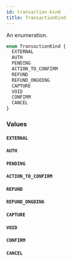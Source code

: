 ```yaml
---
id: transaction-kind
title: TransactionKind
---
```


An enumeration.

```graphql
enum TransactionKind {
  EXTERNAL
  AUTH
  PENDING
  ACTION_TO_CONFIRM
  REFUND
  REFUND_ONGOING
  CAPTURE
  VOID
  CONFIRM
  CANCEL
}
```

### Values

#### `EXTERNAL`

#### `AUTH`

#### `PENDING`

#### `ACTION_TO_CONFIRM`

#### `REFUND`

#### `REFUND_ONGOING`

#### `CAPTURE`

#### `VOID`

#### `CONFIRM`

#### `CANCEL`
